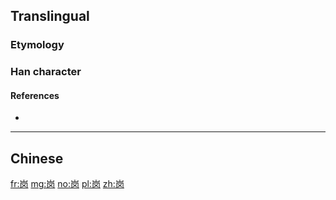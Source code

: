 {{also|岡|崗}}
==Translingual==

===Etymology===
{{Han simp|崗|f=岡|t=冈}}

===Han character===
{{Han char|rn=46|rad=山|as=04|sn=7|four=|canj=UBK|ids=⿱山冈}}

====References====
* {{Han ref|kx=0308.331|hdz=10763.090|uh=5C97|ud=23703}}

----

==Chinese==
{{zh-see|崗}}

[[fr:岗]]
[[mg:岗]]
[[no:岗]]
[[pl:岗]]
[[zh:岗]]